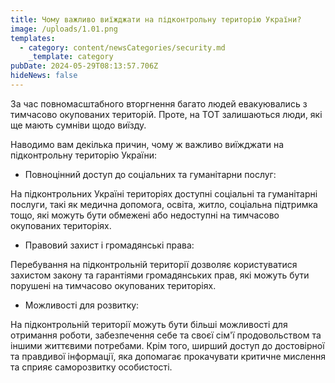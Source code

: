 ```yaml
---
title: Чому важливо виїжджати на підконтрольну територію України?
image: /uploads/1.01.png
templates:
  - category: content/newsCategories/security.md
    _template: category
pubDate: 2024-05-29T08:13:57.706Z
hideNews: false
---
```


За час повномасштабного вторгнення багато людей евакуювались з тимчасово окупованих територій. Проте, на ТОТ залишаються люди, які ще мають сумніви щодо виїзду. 

Наводимо вам декілька причин, чому ж важливо виїжджати на підконтрольну територію України:

* Повноцінний доступ до соціальних та гуманітарни послуг:

На підконтрольних Україні територіях доступні соціальні та гуманітарні послуги, такі як медична допомога, освіта, житло, соціальна підтримка тощо, які можуть бути обмежені або недоступні на тимчасово окупованих територіях.

* Правовий захист і громадянські права:

Перебування на підконтрольній території дозволяє користуватися захистом закону та гарантіями громадянських прав, які можуть бути порушені на тимчасово окупованих територіях.

* Можливості для розвитку:

На підконтрольній території можуть бути більші можливості для отримання роботи, забезпечення себе та своєї сім'ї продовольством та іншими життєвими потребами. Крім того, ширший доступ до достовірної та правдивої інформації, яка допомагає прокачувати критичне мислення та сприяє саморозвитку особистості.
